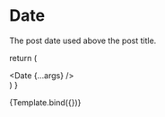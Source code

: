 
<Meta title="Design System/Atoms/Date" component={Date} />

# Date

The post date used above the post title.

  return (
    <div className="p-20 flex items-center justify-center">
      <Date {...args} />
    </div>
  )
}

<Canvas>
  <Story
    name="Date"
    args={{
      date: '2021-01-01'
    }}
  >
    {Template.bind({})}
  </Story>
</Canvas>
